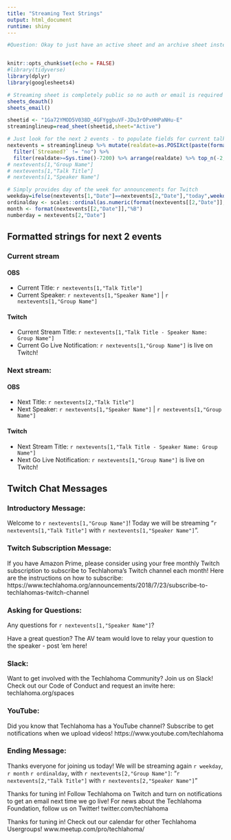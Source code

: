 ```yaml
---
title: "Streaming Text Strings"
output: html_document
runtime: shiny
---
```


```r

#Question: Okay to just have an active sheet and an archive sheet instead of one for each month?


knitr::opts_chunk$set(echo = FALSE)
#library(tidyverse)
library(dplyr)
library(googlesheets4)

# Streaming sheet is completely public so no auth or email is required
sheets_deauth()
sheets_email()

sheetid <- "1Ga72YMOD5V038D_4GFYggbuVF-JDu3rOPxHHPaNHu-E"
streaminglineup=read_sheet(sheetid,sheet="Active")

# Just look for the next 2 events - to populate fields for current talk and provide copy/paste material for setup of the next
nextevents = streaminglineup %>% mutate(realdate=as.POSIXct(paste(format(Date,"%Y-%m-%d"),format(Time,"%H:%M")),tz="US/Central")) %>%
  filter(`Streamed?` != "no") %>%
  filter(realdate>=Sys.time()-7200) %>% arrange(realdate) %>% top_n(-2,realdate)
# nextevents[1,"Group Name"]
# nextevents[1,"Talk Title"]
# nextevents[1,"Speaker Name"]

# Simply provides day of the week for announcements for Twitch
weekday=ifelse(nextevents[1,"Date"]==nextevents[2,"Date"],"today",weekdays(nextevents[[2,"Date"]]))
ordinalday <- scales::ordinal(as.numeric(format(nextevents[[2,"Date"]],"%d")))
month <- format(nextevents[[2,"Date"]],"%B")
numberday = nextevents[2,"Date"]
```
## Formatted strings for next 2 events
### Current stream
#### OBS
- Current Title: `r nextevents[1,"Talk Title"]`
- Current Speaker: `r nextevents[1,"Speaker Name"]` | `r nextevents[1,"Group Name"]`

#### Twitch
- Current Stream Title: `r nextevents[1,"Talk Title - Speaker Name: Group Name"]`
- Current Go Live Notification: `r nextevents[1,"Group Name"]` is live on Twitch!

### Next stream:
#### OBS

- Next Title: `r nextevents[2,"Talk Title"]`
- Next Speaker:  `r nextevents[1,"Speaker Name"]` | `r nextevents[1,"Group Name"]`

#### Twitch
- Next Stream Title: `r nextevents[1,"Talk Title - Speaker Name: Group Name"]`
- Next Go Live Notification: `r nextevents[1,"Group Name"]` is live on Twitch!


## Twitch Chat Messages

### Introductory Message:

Welcome to `r nextevents[1,"Group Name"]`! Today we will be streaming "`r nextevents[1,"Talk Title"]` with `r nextevents[1,"Speaker Name"]`".

### Twitch Subscription Message:

If you have Amazon Prime, please consider using your free monthly Twitch subscription to subscribe to Techlahoma's Twitch channel each month! Here are the instructions on how to subscribe: https://www.techlahoma.org/announcements/2018/7/23/subscribe-to-techlahomas-twitch-channel

### Asking for Questions:

Any questions for `r nextevents[1,"Speaker Name"]`?

Have a great question? The AV team would love to relay your question to the speaker - post 'em here!

### Slack:

Want to get involved with the Techlahoma Community? Join us on Slack! Check out our Code of Conduct and request an invite here: techlahoma.org/spaces

### YouTube:

Did you know that Techlahoma has a YouTube channel? Subscribe to get notifications when we upload videos! https://www.youtube.com/techlahoma

### Ending Message:

Thanks everyone for joining us today! We will be streaming again `r weekday`, `r month` `r ordinalday`, with `r nextevents[2,"Group Name"]`: "`r nextevents[2,"Talk Title"]` with `r nextevents[2,"Speaker Name"]`"

Thanks for tuning in! Follow Techlahoma on Twitch and turn on notifications to get an email next time we go live! For news about the Techlahoma Foundation, follow us on Twitter! twitter.com/techlahoma

Thanks for tuning in! Check out our calendar for other Techlahoma Usergroups! www.meetup.com/pro/techlahoma/
